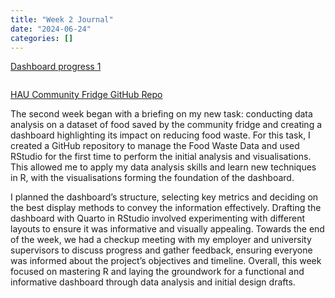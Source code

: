 ```yaml
---
title: "Week 2 Journal"
date: "2024-06-24"
categories: []
---
```


[Dashboard progress 1](https://haucommunityfridge.github.io/James_FoodWasteData/FoodWasteDataDashboard.html)
```python
```
[HAU Community Fridge GitHub Repo](https://github.com/HAUCommunityFridge/James_FoodWasteData/tree/James-branch?tab=readme-ov-file)

The second week began with a briefing on my new task: conducting data analysis on a dataset of food saved by the community fridge and creating a dashboard highlighting its impact on reducing food waste. For this task, I created a GitHub repository to manage the Food Waste Data and used RStudio for the first time to perform the initial analysis and visualisations. This allowed me to apply my data analysis skills and learn new techniques in R, with the visualisations forming the foundation of the dashboard.

I planned the dashboard's structure, selecting key metrics and deciding on the best display methods to convey the information effectively. Drafting the dashboard with Quarto in RStudio involved experimenting with different layouts to ensure it was informative and visually appealing. Towards the end of the week, we had a checkup meeting with my employer and university supervisors to discuss progress and gather feedback, ensuring everyone was informed about the project's objectives and timeline. Overall, this week focused on mastering R and laying the groundwork for a functional and informative dashboard through data analysis and initial design drafts.